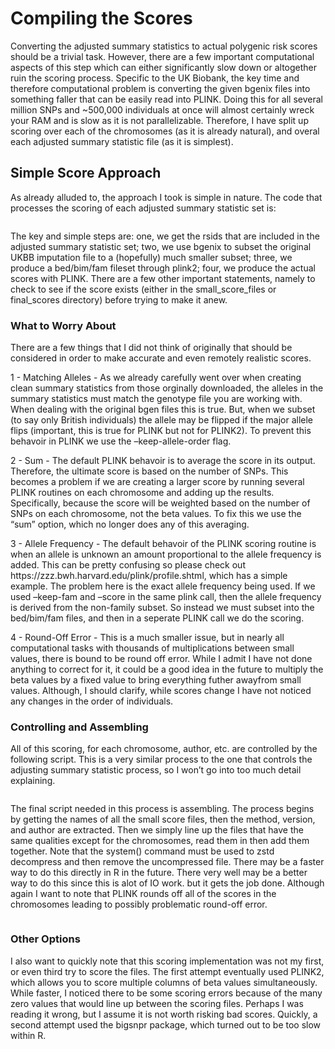 # Compiling the Scores

Converting the adjusted summary statistics to actual polygenic risk scores should be a trivial task.  However, there are a few important computational aspects of this step which can either significantly slow down or altogether ruin the scoring process.  Specific to the UK Biobank, the key time and therefore computational problem is converting the given bgenix files into something faller that can be easily read into PLINK.  Doing this for all several million SNPs and ~500,000 individuals at once will almost certainly wreck your RAM and is slow as it is not parallelizable. Therefore, I have split up scoring over each of the chromosomes (as it is already natural), and overal each adjusted summary statistic file (as it is simplest).

## Simple Score Approach

As already alluded to, the approach I took is simple in nature.  The code that processes the scoring of each adjusted summary statistic set is:

```bash
```

The key and simple steps are: one, we get the rsids that are included in the adjusted summary statistic set; two, we use bgenix to subset the original UKBB imputation file to a (hopefully) much smaller subset; three, we produce a bed/bim/fam fileset through plink2; four, we produce the actual scores with PLINK. There are a few other important statements, namely to check to see if the score exists (either in the small_score_files or final_scores directory) before trying to make it anew.

### What to Worry About

There are a few things that I did not think of originally that should be considered in order to make accurate and even remotely realistic scores.

1 - Matching Alleles - As we already carefully went over when creating clean summary statistics from those orginally downloaded, the alleles in the summary statistics must match the genotype file you are working with.  When dealing with the original bgen files this is true.  But, when we subset (to say only British individuals) the allele may be flipped if the major allele flips (important, this is true for PLINK but not for PLINK2).  To prevent this behavoir in PLINK we use the --keep-allele-order flag.

2 - Sum - The default PLINK behavoir is to average the score in its output.  Therefore, the ultimate score is based on the number of SNPs.  This becomes a problem if we are creating a larger score by running several PLINK routines on each chromosome and adding up the results.  Specifically, because the score will be weighted based on the number of SNPs on each chromosome, not the beta values.  To fix this we use the "sum" option, which no longer does any of this averaging.

3 - Allele Frequency - The default behavoir of the PLINK scoring routine is when an allele is unknown an amount proportional to the allele frequency is added.  This can be pretty confusing so please check out https://zzz.bwh.harvard.edu/plink/profile.shtml, which has a simple example.  The problem here is the exact allele frequency being used.  If we used --keep-fam and --score in the same plink call, then the allele frequency is derived from the non-family subset.  So instead we must subset into the bed/bim/fam files, and then in a seperate PLINK call we do the scoring.

4 - Round-Off Error - This is a much smaller issue, but in nearly all computational tasks with thousands of multiplications between small values, there is bound to be round off error.  While I admit I have not done anything to correct for it, it could be a good idea in the future to multiply the beta values by a fixed value to bring everything futher awayfrom small values.  Although, I should clarify, while scores change I have not noticed any changes in the order of individuals.

### Controlling and Assembling

All of this scoring, for each chromosome, author, etc. are controlled by the following script.  This is a very similar process to the one that controls the adjusting summary statistic process, so I won't go into too much detail explaining.

```bash
```

The final script needed in this process is assembling.  The process begins by getting the names of all the small score files, then the method, version, and author are extracted.  Then we simply line up the files that have the same qualities except for the chromosomes, read them in then add them together.  Note that the system() command must be used to zstd decompress and then remove the uncompressed file.  There may be a faster way to do this directly in R in the future.  There very well may be a better way to do this since this is alot of IO work. but it gets the job done.  Although again I want to note that PLINK rounds off all of the scores in the chromosomes leading to possibly problematic round-off error.

```bash
```

### Other Options

I also want to quickly note that this scoring implementation was not my first, or even third try to score the files.  The first attempt eventually used PLINK2, which allows you to score multiple columns of beta values simultaneously.  While faster, I noticed there to be some scoring errors because of the many zero values that would line up between the scoring files.  Perhaps I was reading it wrong, but I assume it is not worth risking bad scores.  Quickly, a second attempt used the bigsnpr package, which turned out to be too slow within R.  

